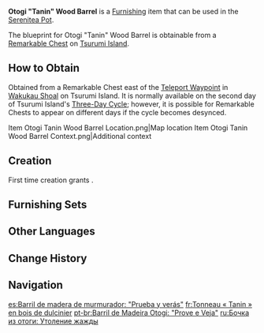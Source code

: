 {{Furnishing Infobox
|image          = Item Otogi Tanin Wood Barrel.png
|id             = 373130
|category       = Landscape
|subcategory    = Small Object
|quality        = 2
|adeptal_energy = 30
|load           = 65
|reduced_load   = 47
|description    = A simple wooden barrel that comes with a teaspoon-style water-fetching tool.<br>Villagers often clean these wooden barrels very well, using them to contain drinking water or alcohol. Every time someone stays for a time in the village and asks if the water is clean or not, they will receive this reply: "it's drinkable, at least."
|blueprint      = Remarkable Chest
}}
'''Otogi "Tanin" Wood Barrel''' is a [[Furnishing]] item that can be used in the [[Serenitea Pot]].

The blueprint for Otogi "Tanin" Wood Barrel is obtainable from a [[Remarkable Chest]] on [[Tsurumi Island]].

==How to Obtain==
Obtained from a Remarkable Chest east of the [[Teleport Waypoint]] in [[Wakukau Shoal]] on Tsurumi Island. It is normally available on the second day of Tsurumi Island's [[Tsurumi Island#Three-Day Cycle|Three-Day Cycle]]; however, it is possible for Remarkable Chests to appear on different days if the cycle becomes desynced.
<gallery>
Item Otogi Tanin Wood Barrel Location.png|Map location
Item Otogi Tanin Wood Barrel Context.png|Additional context
</gallery>

==Creation==
First time creation grants {{Item|Trust|24|x=30}}.
{{Recipe
|type = Creation
|time = 12h
|Otogi Wood = 4
|Fabric = 2
|sort = Otogi Wood;Fabric
}}

==Furnishing Sets==
{{Craft Usage|type=Furnishing Set}}

==Other Languages==
{{Other Languages
|default_hidden = 1
|en      = Otogi "Tanin" Wood Barrel
|zhs     = 御伽木「但饮」木桶
|zhs_rm  = Yùjiā-mù "Dànyǐn" Mù Tǒng
|zht     = 御伽木「但飲」木桶
|zht_rm  = Yùjiā-mù "Dànyǐn" Mù Tǒng
|ja      = 御伽の「飲料」木樽
|ja_rm   = Otogi no "Inryou" Kidara{{Assumed}}
|ko      = 오토기나무 「무방(無妨)」 나무통
|es      = Barril de madera de murmurador: “Prueba y verás”
|fr      = Tonneau «&nbsp;Tanin&nbsp;» en bois de dulcinier
|ru      = Бочка из отоги: Утоление жажды
|th      = ถังไม้ "Tanin" ไม้ Otogi
|th_rm   = 
|vi      = Thùng Otogi "Tanin"
|de      = Eimer „Tanin“ aus Otogi-Holz
|id      = Gentong Kayu Otogi "Tanin"
|pt      = Barril de Madeira Otogi: "Prove e Veja"
|tr      = Otogi "Tanin" Ahşap Kova
|it      = Barile Tanin in legno Otogi
}}

==Change History==
{{Change History|2.2}}

==Navigation==
{{Furnishing Navbox|exterior}}

[[es:Barril de madera de murmurador: "Prueba y verás"]]
[[fr:Tonneau « Tanin » en bois de dulcinier]]
[[pt-br:Barril de Madeira Otogi: "Prove e Veja"]]
[[ru:Бочка из отоги: Утоление жажды]]